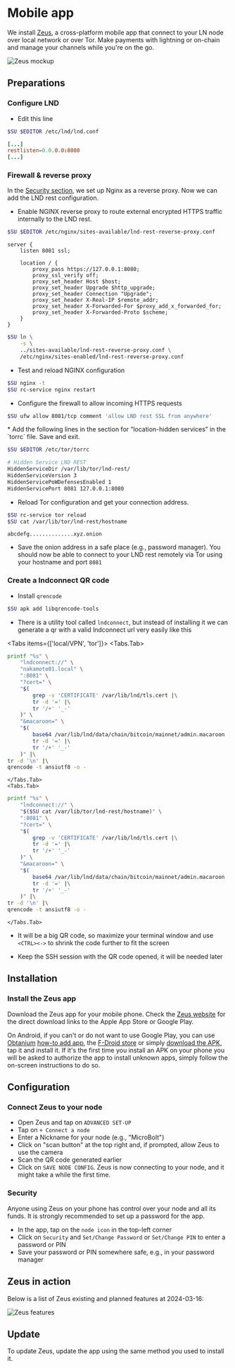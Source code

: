
# Mobile app

We install [Zeus](https://zeusln.app), a cross-platform mobile app that connect
to your LN node over local network or over Tor. Make payments with lightning or
on-chain and manage your channels while you're on the go.

![Zeus mockup](/img/lightning/mobileapp/zeus.webp)

## Preparations

### Configure LND

* Edit this line

```sh copy
$SU $EDITOR /etc/lnd/lnd.conf
```

```conf filename="/etc/lnd/lnd.conf" {2}
[...]
restlisten=0.0.0.0:8080
[...]
```

### Firewall & reverse proxy

In the [Security section](/system/security#nginx), we set up Nginx as a reverse
proxy. Now we can add the LND rest configuration.

* Enable NGINX reverse proxy to route external encrypted HTTPS traffic
internally to the LND rest.

```sh copy
$SU $EDITOR /etc/nginx/sites-available/lnd-rest-reverse-proxy.conf
```

```nginx copy filename="/etc/nginx/sites-available/lnd-rest-reverse-proxy.conf" showLineNumbers
server {
    listen 8081 ssl;

    location / {
        proxy_pass https://127.0.0.1:8080;
        proxy_ssl_verify off;
        proxy_set_header Host $host;
        proxy_set_header Upgrade $http_upgrade;
        proxy_set_header Connection "Upgrade";
        proxy_set_header X-Real-IP $remote_addr;
        proxy_set_header X-Forwarded-For $proxy_add_x_forwarded_for;
        proxy_set_header X-Forwarded-Proto $scheme;
    }
}
```

```sh copy
$SU ln \
    -s \
    ../sites-available/lnd-rest-reverse-proxy.conf \
    /etc/nginx/sites-enabled/lnd-rest-reverse-proxy.conf
```

* Test and reload NGINX configuration

```sh copy
$SU nginx -t
$SU rc-service nginx restart

```

* Configure the firewall to allow incoming HTTPS requests

```sh copy
$SU ufw allow 8081/tcp comment 'allow LND rest SSL from anywhere'
```

<FAQBox title="Access over Tor">
* Add the following lines in the section for “location-hidden services” in the
`torrc` file. Save and exit.

```sh copy
$SU $EDITOR /etc/tor/torrc
```

```sh copy filename="/etc/tor/torrc"
# Hidden Service LND REST
HiddenServiceDir /var/lib/tor/lnd-rest/
HiddenServiceVersion 3
HiddenServicePoWDefensesEnabled 1
HiddenServicePort 8081 127.0.0.1:8080
```

* Reload Tor configuration and get your connection address.

```sh copy
$SU rc-service tor reload
$SU cat /var/lib/tor/lnd-rest/hostname
```

```output filename="output"
abcdefg..............xyz.onion
```

* Save the onion address in a safe place (e.g., password manager). You should
now be able to connect to your LND rest remotely via Tor using your hostname and
port `8081`
</FAQBox>

### Create a lndconnect QR code

* Install `qrencode`

```sh copy
$SU apk add libqrencode-tools
```

* There is a utility tool called `lndconnect`, but instead of installing it we
can generate a qr with a valid lndconnect url very easily like this

<Tabs items={['local/VPN', 'tor']}>
    <Tabs.Tab>
```sh copy
printf "%s" \
    "lndconnect://" \
    "nakamoto01.local" \
    ":8081" \
    "?cert=" \
    "$(
        grep -v 'CERTIFICATE' /var/lib/lnd/tls.cert |\
        tr -d '=' |\
        tr '/+' '_-'
    )" \
    "&macaroon=" \
    "$(
        base64 /var/lib/lnd/data/chain/bitcoin/mainnet/admin.macaroon |\
        tr -d '=' |\
        tr '/+' '_-'
    )" |\
tr -d '\n' |\
qrencode -t ansiutf8 -o -
```
    </Tabs.Tab>
    <Tabs.Tab>
```sh copy
printf "%s" \
    "lndconnect://" \
    "$($SU cat /var/lib/tor/lnd-rest/hostname)" \
    ":8081" \
    "?cert=" \
    "$(
        grep -v 'CERTIFICATE' /var/lib/lnd/tls.cert |\
        tr -d '=' |\
        tr '/+' '_-'
    )" \
    "&macaroon=" \
    "$(
        base64 /var/lib/lnd/data/chain/bitcoin/mainnet/admin.macaroon |\
        tr -d '=' |\
        tr '/+' '_-'
    )" |\
tr -d '\n' |\
qrencode -t ansiutf8 -o -
```
    </Tabs.Tab>
</Tabs>

* It will be a big QR code, so maximize your terminal window and use `<CTRL><->`
to shrink the code further to fit the screen

* Keep the SSH session with the QR code opened, it will be needed later

## Installation

### Install the Zeus app

Download the Zeus app for your mobile phone. Check the [Zeus
website](https://zeusln.app) for the direct download links to the Apple App
Store or Google Play.  

On Android, if you can't or do not want to use Google Play, you can use
[Obtanium](https://github.com/ImranR98/Obtainium) [how-to add
app](https://github.com/ImranR98/Obtainium/wiki#add-app-page), the [F-Droid
store](https://f-droid.org/en/packages/app.zeusln.zeus) or simply [download the
APK](https://zeusln.app), tap it and install it. If it's the first time you
install an APK on your phone you will be asked to authorize the app to install
unknown apps, simply follow the on-screen instructions to do so.

## Configuration

### Connect Zeus to your node

* Open Zeus and tap on `ADVANCED SET-UP`
* Tap on `+ Connect a node`
* Enter a Nickname for your node (e.g., "MicroBolt")
* Click on "scan button" at the top right and, if prompted, allow Zeus to use
the camera
* Scan the QR code generated earlier
* Click on `SAVE NODE CONFIG`. Zeus is now connecting to your node, and it might
take a while the first time.

### Security

Anyone using Zeus on your phone has control over your node and all its funds. It
is strongly recommended to set up a password for the app.

* In the app, tap on the `node icon` in the top-left corner
* Click on `Security` and `Set/Change Password` or `Set/Change PIN` to enter a
password or PIN
* Save your password or PIN somewhere safe, e.g., in your password manager

## Zeus in action

Below is a list of Zeus existing and planned features at 2024-03-16:

![Zeus features](/img/lightning/mobileapp/zeus-features.webp)

## Update

To update Zeus, update the app using the same method you used to install it.